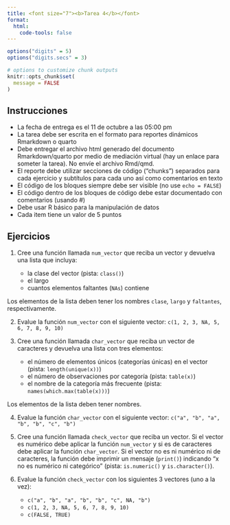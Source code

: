 ```yaml
---
title: <font size="7"><b>Tarea 4</b></font>
format:
  html:
    code-tools: false
---
```


```r

options("digits" = 5)
options("digits.secs" = 3)

# options to customize chunk outputs
knitr::opts_chunk$set(
  message = FALSE
)
```

::: {.alert .alert-warning}

## Instrucciones {.unnumbered .unlisted}

-   La fecha de entrega es el 11 de octubre a las 05:00 pm
-   La tarea debe ser escrita en el formato para reportes dinámicos Rmarkdown o quarto
-   Debe entregar el archivo html generado del documento Rmarkdown/quarto por medio de mediación virtual (hay un enlace para someter la tarea). No envíe el archivo Rmd/qmd.
-   El reporte debe utilizar secciones de código ("chunks") separados para cada ejercicio y subtítulos para cada uno así como comentarios en texto
-   El código de los bloques siempre debe ser visible (no use `echo = FALSE`)
-   El código dentro de los bloques de código debe estar documentado con comentarios (usando #)
-   Debe usar R básico para la manipulación de datos
-   Cada item tiene un valor de 5 puntos
:::

::: {.alert .alert-info}

## Ejercicios {.unnumbered .unlisted} 

1.  Cree una función llamada `num_vector` que reciba un vector y devuelva una lista que incluya:

    -   la clase del vector (pista: `class()`)
    -   el largo
    -   cuantos elementos faltantes (`NAs`) contiene

Los elementos de la lista deben tener los nombres `clase`, `largo` y `faltantes`, respectivamente.

2.  Evalue la función `num_vector` con el siguiente vector: `c(1, 2, 3, NA, 5, 6, 7, 8, 9, 10)`

3.  Cree una función llamada `char_vector` que reciba un vector de caracteres y devuelva una lista con tres elementos:

    -   el número de elementos únicos (categorías únicas) en el vector (pista: `length(unique(x))`)
    -   el número de observaciones por categoría (pista: `table(x)`)
    -   el nombre de la categoría más frecuente (pista: `names(which.max(table(x)))`)

Los elementos de la lista deben tener nombres.

4.  Evalue la función `char_vector` con el siguiente vector: `c("a", "b", "a", "b", "b", "c", "b")`

5.  Cree una función llamada `check_vector` que reciba un vector. Si el vector es numérico debe aplicar la función `num_vector` y si es de caracteres debe aplicar la función `char_vector`. Si el vector no es ni numérico ni de caracteres, la función debe imprimir un mensaje (`print()`) indicando "x no es numérico ni categórico" (pista: `is.numeric()` y `is.character()`). 

6.  Evalue la función `check_vector` con los siguientes 3 vectores (uno a la vez): 
  
    - `c("a", "b", "a", "b", "b", "c", NA, "b")`
    - `c(1, 2, 3, NA, 5, 6, 7, 8, 9, 10)`
    - `c(FALSE, TRUE)`
  
:::
